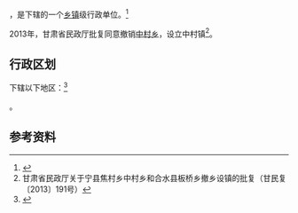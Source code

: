 {{中国乡级行政区|62/10/26/202/000}}

'''{{PAGENAMEBASE}}'''，是{{PRC admin/fullname|62/10/26/202/000|3}}下辖的一个[[乡镇|乡镇]]级行政单位。<ref>{{PRC admin/ref sgc|{{PRC admin/parent|62/10/26/202/000}}}}</ref>

2013年，甘肃省民政厅批复同意撤销[[中村乡_(宁县)|中村乡]]，设立中村镇<ref>甘肃省民政厅关于宁县焦村乡中村乡和合水县板桥乡撤乡设镇的批复（甘民复〔2013〕191号）</ref>。

== 行政区划 ==

{{PAGENAMEBASE}}下辖以下地区：<ref>{{PRC admin/ref sgc|62/10/26/202/000}}</ref>

{{PRC admin/children|62/10/26/202/000}}。

== 参考资料 ==

{{reflist}}

{{行政区划小作品}}
{{PRC admin/navcat|62/10/26/202/000}}